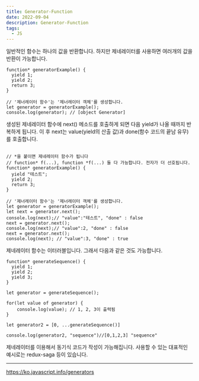 ```yaml
---
title: Generator-Function
date: 2022-09-04
description: Generator-Function
tags:
  - JS
---
```


일반적인 함수는 하나의 값을 반환합니다. 하지만 제네레이터를 사용하면
여러개의 값을 반환이 가능합니다.

```
function* generatorExample() {
  yield 1;
  yield 2;
  return 3;
}

// '제너레이터 함수'는 '제너레이터 객체'를 생성합니다.
let generator = generatorExample();
console.log(generator); // [object Generator]
```

생성된 제네레이터 함수에 next() 메소드를 호출하게 되면 다음 yield가 나올 때까지 반복하게 됩니다.
이 후 next는 value(yield의 산출 값)과 done(함수 코드의 끝남 유무)
를 호출합니다.

```

// *을 붙이면 제네레이터 함수가 됩니다
// function* f(...), function *f(...) 둘 다 가능합니다. 전자가 더 선호됩니다.
function* generatorExample() {
  yield "테스트";
  yield 2;
  return 3;
}

// '제너레이터 함수'는 '제너레이터 객체'를 생성합니다.
let generator = generatorExample();
let next = generator.next();
console.log(next);// "value":"테스트", "done" : false
next = generator.next();
console.log(next);// "value":2, "done" : false
next = generator.next();
console.log(next); // "value":3, "done" : true
```

제네레이터 함수는 이터러블입니다. 그래서 다음과 같은 것도 가능합니다.

```
function* generateSequence() {
  yield 1;
  yield 2;
  yield 3;
}

let generator = generateSequence();

for(let value of generator) {
    console.log(value); // 1, 2, 3이 출력됨
}

let generator2 = [0, ...generateSequence()]

console.log(generator2, "sequence")//[0,1,2,3] "sequence"
```

제네레이터를 이용해서 동기식 코드가 작성이 가능해집니다. 사용할 수 있는 대표적인 예시로는 redux-saga 등이 있습니다.

---

https://ko.javascript.info/generators
